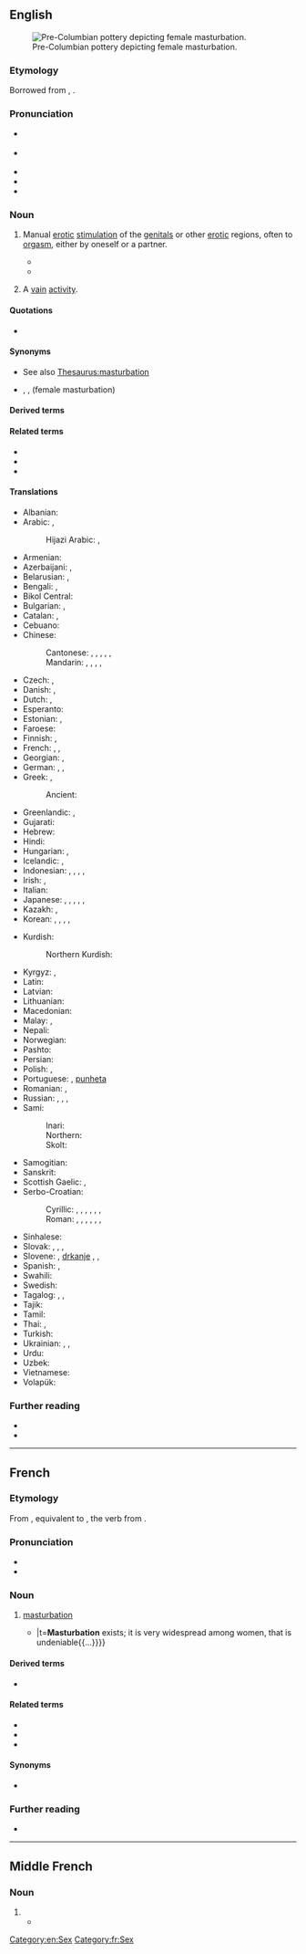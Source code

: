 {{also|Masturbation}}

==English==
{{swp}}
[[File:Masturberende vrouw - Precolombiaanse kunst - Museo Fray Enrique Mideros - Banos.jpg|thumb|Pre-Columbian pottery depicting female masturbation.]]

===Etymology===
Borrowed from {{bor|en|fr|masturbation}}, {{lbor|en|NL.|masturbātiō|masturbātiō, masturbātiōnem|notext=1}}.

===Pronunciation===
* {{a|UK}} {{IPA|en|/ˌmæstəˈbeɪʃ(ə)n/|/ˌmɑːstəˈbeɪʃ(ə)n/}}
* {{a|US}} {{IPA|en|/ˌmæstɚˈbeɪʃən/}}
* {{audio|en|LL-Q1860 (eng)-Vealhurl-masturbation.wav|Audio (RP)}}
* {{hyphenation|pt|mas|tur|ba|tion}}
* {{rhymes|en|eɪʃən|s=4}}

===Noun===
{{en-noun|-|s}}

# Manual [[erotic]] [[stimulation]] of the [[genital]]s or other [[erotic]] regions, often to [[orgasm]], either by oneself or a partner.
#: {{ux|en|'''Masturbation''' is our first and natural form of sexual activity and if that's inhibited or damaged, then we suffer for the rest of our lives.|source=Betty Dodson}}
#* {{RQ:Florio Montaigne Essayes|chapter=12|book=II|passage=''Diogenes'' in sight of all, exercising his '''Masturbation''', bred a longing desire in the bystanders, that in such sort they might fill their bellies by rubbing or clawing the same.}}
#* {{quote-av|en|actor=Cree Summer|role=Foxxy Love|title=Clum Babies|series=Drawn Together|season=2|number=5|writer=Jon Kimmel|network=Comedy Central|year=2005|passage='''Masturbation''' is fun and natural. Not to mention it's a great way to earn five bucks without touchin' the guy.}}
# {{lb|en|figurative}} A [[vain]] [[activity]].

====Quotations====
* {{seeCites|en}}

====Synonyms====
* See also [[Thesaurus:masturbation]]
* {{l|en|fingering}}, {{l|en|rolling the pill}}, {{l|en|bean flicking}} (female masturbation)

====Derived terms====
{{der3|en
|mental masturbation
|mutual masturbation
|masturbational
|masturbationlike
|antimasturbation
|masturbationist
|masturbationism
|overmasturbation
|mutual masturbation}}

====Related terms====
* {{l|en|masturbate}}
* {{l|en|masturbator}}
* {{l|en|masturbatory}}

====Translations====
{{trans-top|manual erotic stimulation of the genitals}}
* Albanian: {{t|sq|masturbim|m}}
* Arabic: {{t|ar|عَادَة سِرِّيَّة|f|tr=ʿāda sirriyya}}, {{qualifier|male}} {{t|ar|اِسْتِمْنَاء|m}}
*: Hijazi Arabic: {{t|acw|تَجْليخ|m|tr=tajlĪḵ}} {{gloss|vulgar}}, {{t|acw|عَادَة سِرِّيَّة|f|tr=ʿāda sirriyya}}
* Armenian: {{t+|hy|մաստուրբացիա}}
* Azerbaijani: {{t|az|kəfləmə}}, {{t|az|onanizm}}
* Belarusian: {{t|be|мастурба́цыя|f}}, {{t|be|анані́зм|m}}
* Bengali: {{t+|bn|হস্তমৈথুন|sc=Beng}}, {{t|bn|হাত মারা|sc=Beng}}
* Bikol Central: {{t|bcl|pagsalsal}}
* Bulgarian: {{t|bg|мастурба́ция|f|sc=Cyrl}}, {{t|bg|чикия|f|sc=Cyrl}} {{qualifier|slang}}
* Catalan: {{t+|ca|masturbació|f}}, {{t+|ca|palla|f}} {{qualifier|slang}}
* Cebuano: {{t|ceb|paglusi}}
* Chinese:
*: Cantonese: {{t|yue|自慰|tr=zi6 wai3|sc=Hani}}, {{t|yue|手淫|tr=sau2 jam4|sc=Hani}}, {{qualifier|male|vulgar}} {{t|yue|打飛機|sc=Hani}}, {{t|yue|打飞机|tr=daa2 fei1 gei1|sc=Hani}}, {{qualifier|female|vulgar}} {{t|yue|打潛艇|sc=Hani}}, {{t|yue|打潜艇|tr=daa2 cim4 teng5|sc=Hani}}
*: Mandarin: {{t+|cmn|手淫|tr=shǒuyín|sc=Hani}}, {{t+|cmn|自慰|tr=zìwèi|sc=Hani}}, {{t+|cmn|自渎|tr=zìdú|sc=Hani}}, {{t+|cmn|自淫|tr=zìyín|sc=Hani}},
* Czech: {{t+|cs|masturbace|f}}, {{t+|cs|onanie|f}}
* Danish: {{t+|da|masturbation|c}}, {{t|da|onani|c}}
* Dutch: {{t+|nl|zelfbevrediging|f}}, {{t+|nl|masturbatie|f}}
* Esperanto: {{t|eo|masturbado}}
* Estonian: {{t|et|masturbeerimine}}, {{t+|et|onanism}}
* Faroese: {{t|fo|sjálvsnøktan|f}}
* Finnish: {{t+|fi|itsetyydytys}}, {{t+|fi|masturbaatio}}
* French: {{t+|fr|masturbation|f}}, {{t+|fr|onanisme|m}}, {{t+|fr|branlette|f}} {{qualifier|slang}}
* Georgian: {{t+|ka|მასტურბაცია}}, {{t|ka|ნძრევა}}
* German: {{t+|de|Masturbation|f}}, {{t+|de|Onanie|f}}, {{t+|de|Selbstbefriedigung|f}}
* Greek: {{t+|el|αυνανισμός}}, {{qualifier|slang}} {{t+|el|μαλακία}}
*: Ancient: {{t|grc|ἀναφλασμός|m}}
* Greenlandic: {{t|kl|anisoorniarneq}}, {{t|kl|tissassarneq}}
* Gujarati: {{t|gu|હસ્તમૈથુન|sc=Gujr}}
* Hebrew: {{t+|he|אוֹנָנוּת|f|tr=onanút|sc=Hebr}}
* Hindi: {{t+|hi|हस्तमैथुन|m}}
* Hungarian: {{t+|hu|önkielégítés}}, {{t+|hu|maszturbáció}}
* Icelandic: {{t+|is|sjálfsfróun|f}}, {{t|is|rúnk|n}}
* Indonesian: {{t+|id|onani}}, {{t+|id|masturbasi|f}}, {{t|id|ngocok|m}} {{qualifier|slang}}, {{t|id|cokil|m}} {{qualifier|slang}}, {{t+|id|coli|f}}
* Irish: {{t|ga|glacaireacht|f}}, {{t|ga|lámhchartadh|m}}
* Italian: {{t+|it|masturbazione|f}}
* Japanese: {{t|ja|マスターベーション|tr=masutābēshon}}, {{t+|ja|オナニー|tr=onanī}}, {{t|ja|自慰|tr=じい, jii}}, {{t|ja|手淫|tr=しゅいん, shuin}}, {{t|ja|一人エッチ|tr=hitori etchi}}, {{t+|ja|せんずり|tr=senzuri}}
* Kazakh: {{t|kk|мастурбация}}, {{t|kk|онанизм}}
* Korean: {{t+|ko|마스터베이션}}, {{t+|ko|자위}}, {{t+|ko|딸딸이}}, {{t+|ko|수음}}, {{t+|ko|자위행위}}
{{trans-mid}}
* Kurdish:
*: Northern Kurdish: {{t+|kmr|destperkî|f}}
* Kyrgyz: {{t|ky|мастурбация}}, {{t|ky|онанизм}}
* Latin: {{t|la|masturbātiō|f}}
* Latvian: {{t|lv|masturbācija|f}}
* Lithuanian: {{t|lt|masturbacija|f}}
* Macedonian: {{t|mk|мастурбација|f}}
* Malay: {{t|ms|pelancapan}}, {{t|ms|masturbasi}}
* Nepali: {{t+|ne|हस्तमैथुन}}
* Norwegian: {{t|no|onanering}}
* Pashto: {{t|ps|موټک|tr=muṭak|sc=ps-Arab}}
* Persian: {{t+|fa|جلق|tr=jalq|sc=fa-Arab}}
* Polish: {{t+|pl|masturbacja|f}}, {{t+|pl|onanizm|m}}
* Portuguese: {{t+|pt|masturbação}}, [[punheta]] {{qualifier|slang}}
* Romanian: {{t+|ro|masturbație|f}}, {{t+|ro|masturbare|f}}
* Russian: {{t+|ru|мастурба́ция|f}}, {{t+|ru|онани́зм|m}}, {{t+|ru|рукоблу́дие|n}}, {{t+|ru|дро́чка|f}} {{qualifier|vulgar}}
* Sami:
*: Inari: {{t|smn|jieštuđâttem}}
*: Northern: {{t|se|iešduhtadeapmi}}
*: Skolt: {{t|sms|jiijjâstoođtummuš}}
* Samogitian: {{t|sgs|mastorbacėjė|f}}
* Sanskrit: {{t|sa|हस्तमैथुन|m}}
* Scottish Gaelic: {{t|gd|brodadh|m}}, {{t|gd|fèin-bhrodadh|m}}
* Serbo-Croatian:
*: Cyrillic: {{t|sh|самозадовољавање|n|sc=Cyrl}}, {{t|sh|мастурбација|f|sc=Cyrl}}, {{t|sh|рукоблуд|m|sc=Cyrl}}, {{t|sh|мануступрација|f|sc=Cyrl}}, {{t|sh|самоблуд|m|sc=Cyrl}}, {{t|sh|онанија|f|sc=Cyrl}}, {{qualifier|vulgar}} {{t|sh|дркање|n|sc=Cyrl}}
*: Roman: {{t+|sh|samozadovoljavanje|n}}, {{t+|sh|masturbacija|f}}, {{t|sh|rukoblud|m}}, {{t+|sh|manustupracija|f}}, {{t+|sh|samoblud|m}}, {{t+|sh|onanija|f}}, {{t|sh|drkanje|n}}
* Sinhalese: {{t|si|ස්වයං වින්දනය|sc=Sinh}}
* Slovak: {{t|sk|ukájanie|n}}, {{t|sk|onánia|f}}, {{t|sk|masturbácia|f}}, {{t|sk|onanovanie|n}}
* Slovene: {{t+|sl|samozadovoljevanje}}, [[drkanje]] {{qualifier|vulgar}}, {{qualifier|medical}} {{t|sl|masturbácija}}, {{t|sl|masturbiranje|n}}
* Spanish: {{t+|es|masturbación|f}}, {{t+|es|paja|f}} {{qualifier|slang}}
* Swahili: {{t+|sw|punyeto}}
* Swedish: {{t+|sv|onani}}
* Tagalog: {{t|tl|masturbasyon}}, {{t|tl|pagsalsal}}, {{t|tl|jakol}}
* Tajik: {{t|tg|мастурбатсия}}
* Tamil: {{t|ta|சுய இன்பம்}}
* Thai: {{t|th|การช่วยตัวเอง}}, {{t|th|การสำเร็จความใคร่}}
* Turkish: {{t+|tr|mastürbasyon}}
* Ukrainian: {{t|uk|мастурба́ція|f}}, {{t|uk|онані́зм|m}}, {{t|uk|рукоблу́дство|n}}
* Urdu: {{t|ur|جلق|m|tr=jalaq}}
* Uzbek: {{t|uz|masturbatsiya}}
* Vietnamese: {{t+|vi|thủ dâm|alt=sự thủ dâm}}
* Volapük: {{t|vo|masturbat}}
{{trans-bottom}}

===Further reading===
* {{pedia}}
* {{comcatlite}}

[[Category:en:Sex]]

----

==French==
{{wikipedia|lang=fr}}

===Etymology===
From {{inh|fr|frm|-}}, equivalent to {{suffix|fr|masturber|ation}}, the verb from {{der|fr|la|masturbor}}.  

===Pronunciation===
* {{fr-IPA}}
* {{audio|fr|LL-Q150 (fra)-WikiLucas00-masturbation.wav|Audio}}

===Noun===
{{fr-noun|f}}

# [[#English|masturbation]] {{century|16}}
#: {{ux|fr|La '''masturbation''' est une pratique sexuelle, consistant à provoquer l'éjaculation ou le plaisir sexuel par la stimulation des parties génitales ou d'autres zones érogènes, généralement à l'aide des mains, ou parfois d'objets tels des godemichets ou autres jouets sexuels.|'''Masturbation''' is a sexual practice consisting of inducing ejaculation our sexual pleasure by stimulation of the genitals or other erogenous zones, generally by use of the hands, or sometimes objects like dildos or other sex toys.}}
#* {{quote-book|fr|year=1897|series=Psychopathie sexuell|volume=I|title=De l'onanisme chez la femme|trans-title=On onanism in women|author={{w|lang=fr|Thésée Pouillet}}|url=https://books.google.com/books?id=VdmzcStTjBQC|passage=La '''masturbation''' existe; elle est fort répandue chez les femmes, c'est un fait incontestable{{...}}|t='''Masturbation''' exists; it is very widespread among women, that is undeniable{{...}}}}

====Derived terms====
* {{l|fr|masturbation intellectuelle}}

====Related terms====
* {{l|fr|masturbateur}}
* {{l|fr|masturbatoire}}
* {{l|fr|masturber}}

====Synonyms====
* {{l|fr|onanisme}}

===Further reading===
* {{R:TLFi}}

[[Category:fr:Sex]]

----

==Middle French==

===Noun===
{{head|frm|noun|g=f|plural not attested}}

# {{l|en|masturbation}}
#* {{quote-book|frm|passage=La premiere façon est parmy nous abominable, la nature reclamant en apparence contre cette deception de nerfs, appellée '''masturbation'''.|page=114|URL=http://books.google.fr/books?id=He9IAAAAcAAJ&pg=PA114&lpg=PA114&dq=masturbation&source=bl&ots=zdf4Dp7OP0&sig=bbpfHN9Ty0UTXXbNIoT7-5T9q58&hl=fr&sa=X&ei=lnxDUNyKMOaj0QXWrIDIDw&ved=0CDwQ6AEwAQ#v=onepage&q=masturbation&f=false|author=François de La Mothe Le Vaye|title=Quatre Dialogues Faits A L'Imitation Des Anciens|year=1506}}
